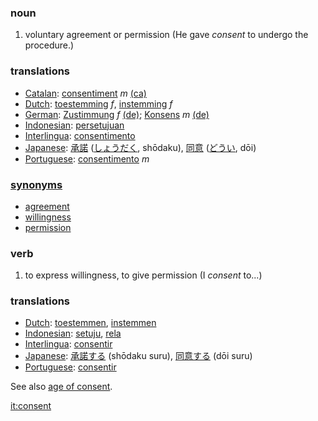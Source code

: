 ===noun===
#voluntary agreement or permission (He gave ''consent'' to undergo the procedure.)

===translations===
*[[Catalan]]: [[consentiment]] ''m'' [[:ca:consentiment|(ca)]] 
*[[Dutch]]: [[toestemming]] ''f'', [[instemming]] ''f''
*[[German]]: [[Zustimmung]] ''f'' [[:de:Zustimmung|(de)]]; [[Konsens]] ''m'' [[:de:Konsens|(de)]] 
*[[Indonesian]]: [[setuju|persetujuan]]
*[[Interlingua]]: [[consentimento]]
*[[Japanese]]: [[承諾]] ([[しょうだく]], shōdaku), [[同意]] ([[どうい]], dōi)
*[[Portuguese]]: [[consentimento]] ''m''

===[[synonym]]s===
*[[agreement]]
*[[willingness]]
*[[permission]]

===verb===
#to express willingness, to give permission (I ''consent'' to...)

===translations===
*[[Dutch]]: [[toestemmen]], [[instemmen]]
*[[Indonesian]]: [[setuju]], [[rela]]
*[[Interlingua]]: [[consentir]]
*[[Japanese]]: [[承諾する]] (shōdaku suru), [[同意する]] (dōi suru)
*[[Portuguese]]: [[consentir]]

See also [[age of consent]].

[[it:consent]]